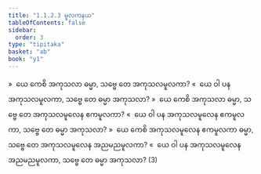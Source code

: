 ```yaml
---
title: "1.1.2.3 မူလကနယ"
tableOfContents: false
sidebar:
  order: 3
type: "tipitaka"
basket: "ab"
book: "y1"
---
```



<DynamicBreadcrumb />

<Division number="19" book="y1" e="ch" v="33" p="3">

<Paragraph number="38" book="y1">
»  ယေ ကေစိ အကုသလာ ဓမ္မာ, သဗ္ဗေ တေ အကုသလမူလကာ?
</Paragraph>

<Paragraph number="39" book="y1">
«  ယေ ဝါ ပန အကုသလမူလကာ, သဗ္ဗေ တေ ဓမ္မာ အကုသလာ?
</Paragraph>

</Division>
<Division number="20" book="y1" e="ch" v="33" p="3">

<Paragraph number="40" book="y1">
»  ယေ ကေစိ အကုသလာ ဓမ္မာ, သဗ္ဗေ တေ အကုသလမူလေန ဧကမူလကာ?
</Paragraph>

<Paragraph number="41" book="y1">
«  ယေ ဝါ ပန အကုသလမူလေန ဧကမူလကာ, သဗ္ဗေ တေ ဓမ္မာ အကုသလာ?
</Paragraph>

</Division>
<Division number="21" book="y1" e="ch" v="33" p="3">

<Paragraph number="42" book="y1">
»  ယေ ကေစိ အကုသလမူလေန ဧကမူလကာ ဓမ္မာ, သဗ္ဗေ တေ အကုသလမူလေန အညမညမူလကာ?
</Paragraph>

<Paragraph number="43" book="y1">
«  ယေ ဝါ ပန အကုသလမူလေန အညမညမူလကာ, သဗ္ဗေ တေ ဓမ္မာ အကုသလာ? (3)
</Paragraph>
</Division>